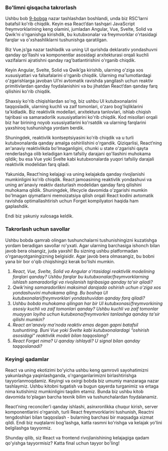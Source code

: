 ### Bo'limni qisqacha takrorlash

Ushbu bob [9-bobga](/docs/react/react-server-components) nazar tashlashdan boshlandi, unda biz RSC’larni batafsil ko'rib chiqdik. Keyin esa React’dan tashqari JavaScript freymvorklarining keng olamini, jumladan Angular, Vue, Svelte, Solid va Qwik’ni o'rganishga kirishdik, bu kutubxonalar va freymvorklar o'rtasidagi farqlar va o'xshashliklarni tushunishga qaratilgan.

Biz Vue.js’ga nazar tashladik va uning UI qurishda deklarativ yondashuvni qanday qo'llashi va komponentlar asosidagi arxitekturasi orqali kuchli vazifalarni ajratishni qanday rag'batlantirishini o'rganib chiqdik.

Keyin Angular, Svelte, Solid va Qwik’ga kirishib, ularning o'ziga xos xususiyatlari va falsafalarini o'rganib chiqdik. Ularning ma'lumotlardagi o'zgarishlarga javoban UI’ni avtomatik ravishda yangilash uchun reaktiv primitivlardan qanday foydalanishini va bu jihatdan React’dan qanday farq qilishini ko'rib chiqdik.

Shaxsiy ko'rib chiqishlardan so'ng, biz ushbu UI kutubxonalarini taqqosladik, ularning kuchli va zaif tomonlari, o'zaro bog'liqliklarini ta'kidladik. Biz reaktivlik modellari, arxitektura tanlovlari, ishlab chiqish tajribasi va samaradorlik xususiyatlarini ko'rib chiqdik. Kod misollari orqali biz har birining noyob xususiyatlarini ko'rsatdik va ularning farqlarini yaxshiroq tushunishga yordam berdik.

Shuningdek, reaktivlik kontseptsiyasini ko'rib chiqdik va u turli kutubxonalarda qanday amalga oshirilishini o'rgandik. Qiziqarlisi, React’ning an'anaviy reaktivlikda bo'lmaganligini, chunki u state o'zgarishi qayta renderlashga olib keladigan kam tafsiliy darajani qo'llashini muhokama qildik; bu esa Vue yoki Svelte kabi kutubxonalarda yuqori tafsiliy darajali reaktivlik modelidan farq qiladi.

Yakunida, React’ning kelajagi va uning kelajakda qanday rivojlanishi mumkinligini ko'rib chiqdik. React jamoasining reaktivlik yondashuvi va uning an'anaviy reaktiv dasturlash modelidan qanday farq qilishini muhokama qildik. Shuningdek, lifecycle davomida o'zgarishi mumkin bo'lmagan qiymatlarni memoizatsiya qilish orqali React kodini avtomatik ravishda optimallashtirish uchun Forget kompilyatori haqida ham gaplashdik.

Endi biz yakuniy xulosaga keldik.

### Takrorlash uchun savollar

Ushbu bobda qamrab olingan tushunchalarni tushunishingizni kuzatishga yordam beradigan savollar ro'yxati. Agar ularning barchasiga ishonch bilan javob bera olsangiz, juda yaxshi! Bu sizning ushbu platformadan o'rganayotganingizning belgisidir. Agar javob bera olmasangiz, bu bobni yana bir bor o'qib chiqishingiz kerak bo'lishi mumkin.

1. *React, Vue, Svelte, Solid va Angular o'rtasidagi reaktivlik modelining farqlari qanday? Ushbu farqlar bu kutubxonalar/freymvorklarning ishlash samaradorligi va rivojlanish tajribasiga qanday ta'sir qiladi?*
2. *Qwik’ning samaradorlikni maksimal darajada oshirish uchun o'ziga xos yondashuvini muhokama qiling. Bu boshqa UI kutubxonalari/freymvorklari yondashuvidan qanday farq qiladi?*
3. *Ushbu bobda muhokama qilingan har bir UI kutubxonasi/freymvorkining asosiy kuchli va zaif tomonlari qanday? Ushbu kuchli va zaif tomonlar muayyan loyiha uchun kutubxona/freymvorkni tanlashga qanday ta'sir qilishi mumkin?*
4. *React an'anaviy ma'noda reaktiv emas degan gapni batafsil tushuntiring. Buni Vue yoki Svelte kabi kutubxonalardagi “oshirish asosidagi” reaktivlik modeli bilan taqqoslang?*
5. *React Forget nima? U qanday ishlaydi? U signal bilan qanday taqqoslanadi?*


### Keyingi qadamlar
React va uning ekotizimi bo'yicha ushbu keng qamrovli sayohatimizni yakunlashga yaqinlashganda, o'rganganlarimizni birlashtirishga tayyorlanmoqdamiz. Keyingi va oxirgi bobda biz umumiy manzaraga nazar tashlaymiz. Ushbu kitobni tugatish va bugun qayerda turganimiz va ertaga nima kutishimiz mumkinligini taqdim etamiz. Bunda biz ushbu kitob davomida to'plagan barcha texnik bilim va tushunchalardan foydalanamiz.

React’ning reconciler’i qanday ishlashi, asinxronlikka chuqur kirish, server komponentlarini o'rganish, turli React freymvorklarini tushunish, Reactni tengdoshlari bilan taqqoslash - bularning barchasi bir maqsadga xizmat qildi. Endi biz nuqtalarni bog'lashga, katta rasmni ko'rishga va kelajak yo'lini belgilashga tayyormiz.

Shunday qilib, siz React va frontend rivojlanishining kelajagiga qadam qo'yishga tayyormisiz? Katta final uchun tayyor bo'ling!
